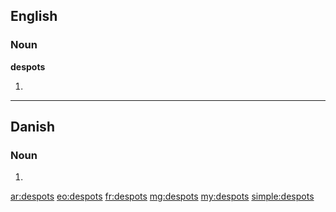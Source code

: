==English==

===Noun===
'''despots'''

# {{plural of|despot}}

----

==Danish==

===Noun===
{{head|da|noun form|g=c}}

# {{form of|genitive singular indefinite|despot|lang=da}}

[[ar:despots]]
[[eo:despots]]
[[fr:despots]]
[[mg:despots]]
[[my:despots]]
[[simple:despots]]